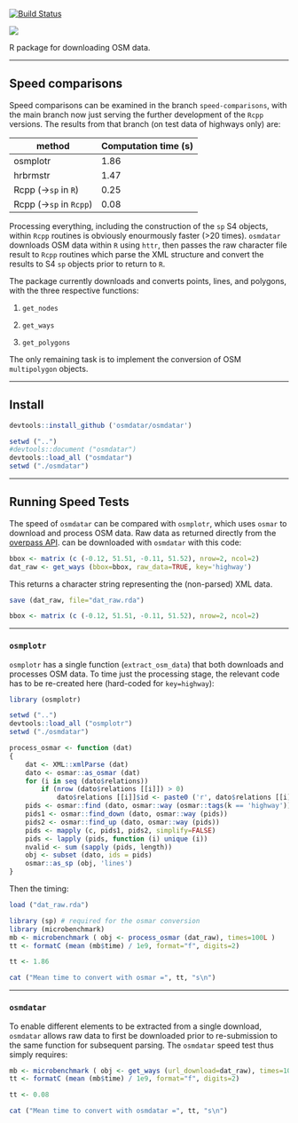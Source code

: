 [![Build Status](https://travis-ci.org/osmdatar/osmdatar.svg?branch=master)](https://travis-ci.org/osmdatar/osmdatar)

![](./figure/map.png)

R package for downloading OSM data. 

------------


## Speed comparisons

Speed comparisons can be examined in the branch `speed-comparisons`, with the
main branch now just serving the further development of the `Rcpp` versions. The
results from that branch (on test data of highways only) are:

method    |   Computation time (s)
------  | ------    
osmplotr    |   1.86
hrbrmstr    |   1.47    
Rcpp (->`sp` in `R`)    |   0.25
Rcpp (->`sp` in `Rcpp`)    |   0.08

Processing everything, including the construction of the `sp` S4 objects, within
`Rcpp` routines is obviously enourmously faster (>20 times). `osmdatar`
downloads OSM data within `R` using `httr`, then passes the raw character file
result to `Rcpp` routines which parse the XML structure and convert the results
to S4 `sp` objects prior to return to `R`.

The package currently downloads and converts points, lines, and polygons, with
the three respective functions:

1. `get_nodes`

2. `get_ways`

3. `get_polygons`

The only remaining task is to implement the conversion of OSM `multipolygon`
objects.

------

## Install

```r
devtools::install_github ('osmdatar/osmdatar')
```
```r
setwd ("..")
#devtools::document ("osmdatar")
devtools::load_all ("osmdatar")
setwd ("./osmdatar")
```

------

## Running Speed Tests

The speed of `osmdatar` can be compared with `osmplotr`, which uses `osmar` to
download and process OSM data. Raw data as returned directly from the
[overpass API](https://overpass-api.de).  can be downloaded with `osmdatar` with
this code:
```r
bbox <- matrix (c (-0.12, 51.51, -0.11, 51.52), nrow=2, ncol=2) 
dat_raw <- get_ways (bbox=bbox, raw_data=TRUE, key='highway')
```
This returns a character string representing the (non-parsed) XML data.

```r
save (dat_raw, file="dat_raw.rda")
```
```r
bbox <- matrix (c (-0.12, 51.51, -0.11, 51.52), nrow=2, ncol=2) 
```

------

### `osmplotr`

`osmplotr` has a single function (`extract_osm_data`) that both downloads and
processes OSM data. To time just the processing stage, the relevant code has to
be re-created here (hard-coded for `key=highway`):

```r
library (osmplotr)
```
```r
setwd ("..")
devtools::load_all ("osmplotr")
setwd ("./osmdatar")
```

```r
process_osmar <- function (dat)
{
    dat <- XML::xmlParse (dat)
    dato <- osmar::as_osmar (dat)
    for (i in seq (dato$relations))
        if (nrow (dato$relations [[i]]) > 0)
            dato$relations [[i]]$id <- paste0 ('r', dato$relations [[i]]$id)
    pids <- osmar::find (dato, osmar::way (osmar::tags(k == 'highway')))
    pids1 <- osmar::find_down (dato, osmar::way (pids))
    pids2 <- osmar::find_up (dato, osmar::way (pids))
    pids <- mapply (c, pids1, pids2, simplify=FALSE)
    pids <- lapply (pids, function (i) unique (i))
    nvalid <- sum (sapply (pids, length))
    obj <- subset (dato, ids = pids)
    osmar::as_sp (obj, 'lines')
}
```
Then the timing:

```r
load ("dat_raw.rda")
```
```r
library (sp) # required for the osmar conversion
library (microbenchmark)
mb <- microbenchmark ( obj <- process_osmar (dat_raw), times=100L )
tt <- formatC (mean (mb$time) / 1e9, format="f", digits=2)
```
```r
tt <- 1.86
```
```r
cat ("Mean time to convert with osmar =", tt, "s\n")
```

------

### `osmdatar`

To enable different elements to be extracted from a single download, `osmdatar`
allows raw data to first be downloaded prior to re-submission to the same
function for subsequent parsing. The `osmdatar` speed test thus simply requires:
```r
mb <- microbenchmark ( obj <- get_ways (url_download=dat_raw), times=100L )
tt <- formatC (mean (mb$time) / 1e9, format="f", digits=2)
```
```r
tt <- 0.08
```
```r
cat ("Mean time to convert with osmdatar =", tt, "s\n")
```
